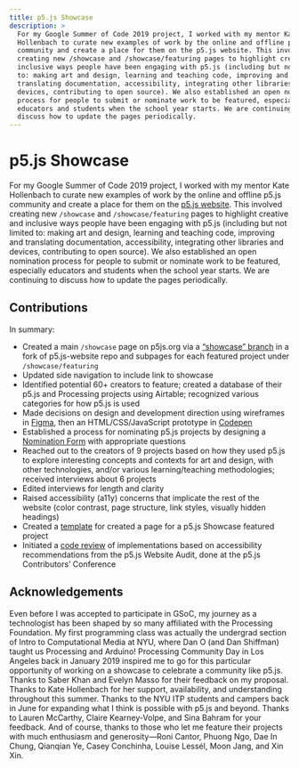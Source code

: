 ```yaml
---
title: p5.js Showcase
description: >
  For my Google Summer of Code 2019 project, I worked with my mentor Kate
  Hollenbach to curate new examples of work by the online and offline p5.js
  community and create a place for them on the p5.js website. This involved
  creating new /showcase and /showcase/featuring pages to highlight creative and
  inclusive ways people have been engaging with p5.js (including but not limited
  to: making art and design, learning and teaching code, improving and
  translating documentation, accessibility, integrating other libraries and
  devices, contributing to open source). We also established an open nomination
  process for people to submit or nominate work to be featured, especially
  educators and students when the school year starts. We are continuing to
  discuss how to update the pages periodically.
---
```

# p5.js Showcase

For my Google Summer of Code 2019 project, I worked with my mentor Kate Hollenbach to curate new examples of work by the online and offline p5.js community and create a place for them on the [p5.js website](https://p5js.org/). This involved creating new `/showcase` and `/showcase/featuring` pages to highlight creative and inclusive ways people have been engaging with p5.js (including but not limited to: making art and design, learning and teaching code, improving and translating documentation, accessibility, integrating other libraries and devices, contributing to open source). We also established an open nomination process for people to submit or nominate work to be featured, especially educators and students when the school year starts. We are continuing to discuss how to update the pages periodically.

## Contributions

In summary:

* Created a main `/showcase` page on p5js.org via a [“showcase” branch](https://github.com/kangashley/p5.js-website/tree/showcase) in a fork of p5.js-website repo and subpages for each featured project under `/showcase/featuring`
* Updated side navigation to include link to showcase
* Identified potential 60+ creators to feature; created a database of their p5.js and Processing projects using Airtable; recognized various categories for how p5.js is used
* Made decisions on design and development direction using wireframes in [Figma](https://www.figma.com/file/WkRoMv5Nf9yzzzwY7cz2JbbR/p5.js-Showcase?node-id=0%3A1), then an HTML/CSS/JavaScript prototype in [Codepen](https://codepen.io/kangashley/pen/RXGKyX)
* Established a process for nominating p5.js projects by designing a [Nomination Form](https://forms.gle/tukmUDqzLUwckjAVA) with appropriate questions
* Reached out to the creators of 9 projects based on how they used p5.js to explore interesting concepts and contexts for art and design, with other technologies, and/or various learning/teaching methodologies; received interviews about 6 projects
* Edited interviews for length and clarity
* Raised accessibility (a11y) concerns that implicate the rest of the website (color contrast, page structure, link styles, visually hidden headings)
* Created a [template](https://gist.github.com/kangashley/ac5499997a6b06f8a0954f0d572e9cf4) for created a page for a p5.js Showcase featured project
* Initiated a [code review](https://github.com/processing/p5.js-website/pull/488) of implementations based on accessibility recommendations from the p5.js Website Audit, done at the p5.js Contributors’ Conference

## Acknowledgements

Even before I was accepted to participate in GSoC, my journey as a technologist has been shaped by so many affiliated with the Processing Foundation. My first programming class was actually the undergrad section of Intro to Computational Media at NYU, where Dan O (and Dan Shiffman) taught us Processing and Arduino! Processing Community Day in Los Angeles back in January 2019 inspired me to go for this particular opportunity of working on a showcase to celebrate a community like p5.js. Thanks to Saber Khan and Evelyn Masso for their feedback on my proposal. Thanks to Kate Hollenbach for her support, availability, and understanding throughout this summer. Thanks to the NYU ITP students and campers back in June for expanding what I think is possible with p5.js and beyond. Thanks to Lauren McCarthy, Claire Kearney-Volpe, and Sina Bahram for your feedback. And of course, thanks to those who let me feature their projects with much enthusiasm and generosity—Roni Cantor, Phuong Ngo, Dae In Chung, Qianqian Ye, Casey Conchinha, Louise Lessél, Moon Jang, and Xin Xin.
